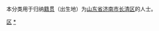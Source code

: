 {{Catnav|頁面分類|各種主題的頁面分類|依中国各省来作的分类|各地中国人|山东人|济南人}}
{{Catnav|頁面分類|人物|各國人物|中国人|各地中国人|山东人|济南人}}

本分类用于归纳[[籍贯|籍贯]]（出生地）为[[山东省|山东省]][[济南市|济南市]][[长清区|长清区]]的人士。

[[Category:济南人|区]]
[[Category:长清区|*]]